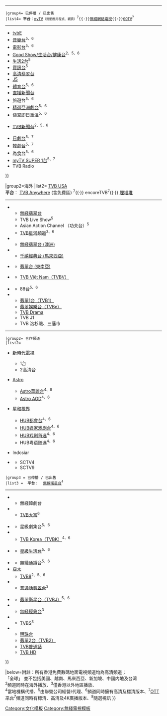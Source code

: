 {{Navbox
|name=電視廣播有限公司頻道
|title=[[電視廣播有限公司]]（TVB、無綫電視）頻道
|bodyclass = hlist hlist-pipe
|titlestyle = background:
|groupstyle = background:
|group1=香港
|list1={{navbox subgroup
 |listclass = hlist
 |group1= 免費頻道
 |list1= '''平台'''：[[電視廣播有限公司#免費電視頻道一覽|香港地面免費電視]]{{·}} [[myTV SUPER]]免費區<sup>7</sup>
----
*[[翡翠台]]<sup>2、7</sup>
*[[J2]]<sup>6</sup>
*{{flagicon|World}}[[無綫新聞台]]<sup>6</sup>
*[[明珠台]]<sup>6</sup>
*{{flagicon|World}} [[無綫財經·資訊台]]<sup>6</sup>
 |group2= 收費頻道
 |list2='''平台'''：[[myTV SUPER]]<sup>7</sup>
----
*[[千禧經典台]]<sup>2、5、6</sup>
*[[華語劇台]]<sup>5、7</sup>
*{{flagicon|World}} [[TVB娛樂新聞台|娛樂新聞台]]<sup>2、5、6</sup>
*[[亞洲綜藝台]]<sup>5、6</sup>
*[[黃金翡翠台]]<sup>5、7</sup>
*[[TVB戲曲台|戲曲台]]<sup>5、6</sup>
*{{flagicon|World}} [[粵語片台]]<sup>2、5、6</sup>
*[[myTV SUPER 18台]]<sup>5、6、7</sup>
*[[TVB兒童台|Hands Up Channel]]<sup>5、7</sup>
*{{flagicon|Hong Kong}} {{flagicon|Macao}} [[亞洲劇台]]<sup>5、7</sup>
 |group3= 網絡
 |list3='''平台'''：{{flagicon|World}} [[big big channel]]{{·}}{{link-yue|See See TVB}}
----
 |group4= 已停播 / 已出售
 |list4= '''平台'''：[[myTV]]<small>（流動應用程式、網頁）</small><sup>7</sup>{{·}}[[無綫網絡電視]]{{·}}[[GOTV]]<sup>7</sup>
----
*[[tvbE]]
*[[TVB音樂台|音樂台]]<sup>5、6</sup>
*[[TVB電影台|電影台]]<sup>5、6</sup>
*[[TVB Good Show台|Good Show/生活台/健康台]]<sup>2、5、6</sup>
*[[生活2台]]<sup>5</sup>
*[[TVB資訊台|資訊台]]<sup>5</sup>
*[[高清翡翠台]]
*[[J5]]
*[[TVB體育台|體育台]]<sup>5、6</sup>
*[[直播新聞台]]
*旅遊台<sup>5、6</sup>
*[[精選亞洲劇台]]<sup>5、6</sup>
*[[翡翠即日重溫]]<sup>5、6</sup>
*{{flagicon|World}} [[TVB新聞台]]<sup>2、5、6</sup>
*[[日劇台]]<sup>5、7</sup>
*[[韓劇台]]<sup>5、7</sup>
*[[為食台]]<sup>5、6</sup>
*[[myTV SUPER 1台]]<sup>5、7</sup>
*TVB Radio
}}

|group2=海外
|list2={{navbox subgroup
 |group1= [[電視廣播（國際）|TVBI]]
 |listclass = hlist
 |list1='''機構'''：{{flagicon|Australia}} TVB Australia{{·}} {{flagicon|USA}} [[電視廣播（美國）|TVB USA]]<br/>'''平台'''：{{flagicon|World}} [[myTV SUPER|TVB Anywhere]] (含免費區) <sup>7</sup>{{·}} {{flagicon|Australia}} {{flagicon|USA}} encoreTVB<sup>7</sup>{{·}} {{flagicon|CHN}} [[埋堆堆]]
----
*{{flagicon|World}}
**[[無綫翡翠台]]
**TVB Live Show<sup>5</sup>
**Asian Action Channel （功夫台）<sup>5</sup>
**[[TVB星河頻道]]<sup>3、6</sup>
*{{flagicon|Australia}}
**[[無綫翡翠台 (澳洲)]]
*{{flagicon|Malaysia}}
**[[千禧經典台 (馬來西亞)]]
*{{flagicon|Malaysia}} {{flagicon|Singapore}}
**[[翡翠台 (東南亞)]]
*{{flagicon|Australia}} {{flagicon|USA}}
**[[TVB Vietnam|TVB Việt Nam（TVBV）]]
*{{flagicon|Europe}} {{flagicon|Great Britain}} {{flagicon|Canada}}
**88台<sup>5、6</sup>
*{{flagicon|USA}}
**[[翡翠1台|翡翠1台（TVB1）]]
**[[翡翠娛樂台|翡翠娛樂台（TVBe）]]
**[[TVB Drama]]
**TVB J1
**TVB 洛杉磯、三藩市
----
 |group2= 合作頻道
 |list2=
*{{flagicon|Canada}} [[新時代電視]]
**1台
**2高清台
*{{flagicon|Malaysia}} [[Astro控股私人有限公司|Astro]]
**[[Astro華麗台]]<sup>4、8</sup>
**[[Astro AOD]]<sup>4、6</sup>
*{{flagicon|Singapore}} [[星和視界]]
**[[HUB都會台]]<sup>4、6</sup>
**[[HUB娱家戏剧台]]<sup>4、6</sup>
**[[HUB戏剧首选]]<sup>4、6</sup>
**HUB粤语随选<sup>4、6</sup>
*{{flagicon|Indonesia}} Indosiar
*{{flagicon|Vietnam}} {{tsl|vi|Truyền hình cáp Saigontourist|西贡旅游有线电视有限公司|SCTV}}
**SCTV4
**SCTV9
 |group3 = 已停播 / 已出售
 |list3 =  '''平台'''：{{flagicon|Europe}} {{flagicon|Great Britain}} [[無線衛星台]]<sup>4</sup>
----
*{{flagicon|Australia}}
**無綫韓劇台
*{{flagicon|Japan}}
**[[TVB大富]]<sup>6</sup>
*{{flagicon|Europe}} {{flagicon|Great Britain}} {{flagicon|World}}
**星級劇集台<sup>5、6</sup>
*{{flagicon|South Korea}}
**[[TVB Korea頻道|TVB Korea（TVBK）]]<sup>4、6</sup>
*{{flagicon|Australia}} {{flagicon|Europe}} {{flagicon|Great Britain}}
**[[無綫星級生活台|星級生活台]]<sup>5、6</sup>
*{{flagicon|Australia}} {{flagicon|Europe}} {{flagicon|Great Britain}} {{flagicon|World}}
**無綫通識台<sup>5、6</sup>
*[[亞太]] {{flagicon|USA}}
**[[TVB8]]<sup>2、5、6</sup>
*{{flagicon|World}}
**[[普通话翡翠台|普通話翡翠台]]<sup>3</sup>
*{{flagicon|China}} {{flagicon|Indonesia}}
**[[翡翠台 (東南亞)|翡翠衛星台（TVBJ）]]<sup>5、6</sup>
*{{flagicon|Singapore}}
**[[TVB經典台|無綫經典台]]<sup>3</sup>
*{{flagicon|ROC}}
**[[TVBS|TVBS]]<sup>3</sup>
*{{flagicon|USA}}
**[[明珠台]]
**[[翡翠2台|翡翠2台（TVB2）]]
**[[TVB普通話]]
**[[TVB HD]]
}}

|below=附註：所有香港免費數碼地面電視頻道均為高清頻道；<br/>「全球」 {{flagicon|World}} 並不包括美國、越南、馬來西亞、新加坡、中國内地及台湾<br/><sup>2</sup>頻道同時在海外播放、<sup>3</sup>僅香港以外地區播放、<br/><sup>4</sup>當地機構代播、<sup>5</sup>由聯營公司經營/代理、<sup>6</sup>頻道同時擁有高清及標清版本、<sup>7</sup>[[OTT服務|OTT平台]]<sup>7</sup>頻道同時有標清、高清及4K廣播版本、<sup>8</sup>隨選視訊
}}<noinclude>
[[Category:文化模板]]
[[Category:無綫電視模板]]
</noinclude>